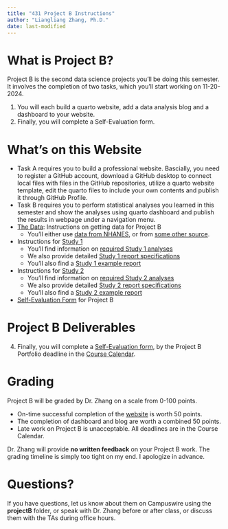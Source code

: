 ```yaml
---
title: "431 Project B Instructions"
author: "Liangliang Zhang, Ph.D."
date: last-modified
---
```


# What is Project B?

Project B is the second data science projects you'll be doing this semester. It involves the completion of two tasks, which you’ll start working on 11-20-2024.

1. You will each build a quarto website, add a data analysis blog and a dashboard to your website.
2. Finally, you will complete a Self-Evaluation form.

# What's on this Website

<!-- - [Registration information](register.qmd) for your Project B plan. -->
<!--     - This involves completing a [Google Form](https://bit.ly/431-projB-registration-2024) by the deadline in mid-November specified on the [Course Calendar](https://thomaselove.github.io/431-2024/calendar.html). In this form, you will: -->
<!--       - specify whether or not you are working with a partner -->
<!--       - tell us a little about the data source (NHANES or other) you plan to use -->
<!--       - provide options for when you can give your oral presentation, and whether you prefer to do so in person or via Zoom -->
- Task A requires you to build a professional website. Bascially, you need to register a GitHub account, download a GitHub desktop to connect local files with files in the GitHub repositories, utilize a quarto website template, edit the quarto files to include your own contents and publish it through GitHub Profile.
- Task B requires you to perform statistical analyses you learned in this semester and show the analyses using quarto dashboard and publish the results in webpage under a navigation menu. 
- [The Data](data1.qmd): Instructions on getting data for Project B
    - You'll either use [data from NHANES](data2.qmd), or from [some other source](data3.qmd).

- Instructions for [Study 1](study1a.qmd)
    - You'll find information on [required Study 1 analyses](study1a.qmd)
    - We also provide detailed [Study 1 report specifications](study1b.qmd)
    - You'll also find a [Study 1 example report](study1c.qmd)
- Instructions for [Study 2](study2a.qmd)
    - You'll find information on [required Study 2 analyses](study2a.qmd)
    - We also provide detailed [Study 2 report specifications](study2b.qmd)
    - You'll also find a [Study 2 example report](study2c.qmd)
- [Self-Evaluation Form](self_eval.qmd) for Project B 
<!--    - If you work with a partner, each of you submits this form separately. -->
<!-- - A [Checklist](checklist.qmd) of the tasks that need to be accomplished for Project B, which also includes some details on the oral presentation you'll give to Dr. Love in December. -->
<!-- - A [Tip Sheet](tipsheet.qmd) of about 20 things that have come up in the past that are worth your attention as you prepare your final materials for presentation and submission. -->
<!-- - The top menu also provides links to contact us, and to the 431 home page. -->

<!-- All of the material you need (from a statistical and coding perspective) to do Project B has been or will be covered in our first 24 classes (i.e. immediately before the Thanksgiving Break), as well as in the Course Book Chapters 1-22 and Labs 1-6. -->

# Project B Deliverables

<!-- 1. You will complete a [Registration Form](register.qmd) to obtain my approval for your plan, let me know if you're working with a partner, and schedule your oral presentation, by the (mid-November) deadline on the [Course Calendar](https://thomaselove.github.io/431-2024/calendar.html).
2. You (and your partner, if applicable) will present your project to Dr. Love in his office. Details on the Oral Presentation are found in the [Checklist](checklist.qmd) menu above. Presentations will be scheduled on December 6-11 using the [Registration Form](register.qmd). 
3. You will build two Quarto and HTML reports (separate reports for [Study 1](study1a.qmd) and [Study 2](study2a.qmd)) by the Project B Portfolio deadline in the [Course Calendar](https://thomaselove.github.io/431-2024/calendar.html).
    - If you're not using NHANES data, you'll also submit your data to Dr. Love at that time. -->
    
4. Finally, you will complete a [Self-Evaluation form](self_eval.qmd), by the Project B Portfolio deadline in the [Course Calendar](https://thomaselove.github.io/431-2023/calendar.html).

<!-- # Partnerships?

You can work alone, or with one other person on this project. If you work as a pair, you will commit to that when you [register for the project](register.qmd). Each of you will receive the team grade for the project reports, and an individual grade for the other components of the project. -->

<!--
# The Data

You will work with the same [data source](data1.qmd) for [Study 1](study1a.qmd) and for [Study 2](study2a.qmd), and these data will be developed either [from NHANES](data2.qmd) or from [another public source](data3.qmd) that you identify.

- You will find detailed instructions regarding the use of NHANES data for Project B [here](data2.qmd).
- If you want to [use other data](data3.qmd), you'll need it to meet some specifications we'll describe, and you'll have to get Dr. Love's permission when you [register your project](register.qmd). 
- Since most people consider working with NHANES data to be easier, we will award **four** extra points to projects which use non-NHANES data.

# Study 1

- [Study 1](study1a.qmd) is about making descriptive and exploratory comparisons and summaries of data. It's not about building sophisticated statistical models.
- You will ingest, merge and clean the data in R, then select variables to complete any four out of five potential analyses, as described [in these instructions](study1a.qmd). 
    - You can do all five analyses if you like (as preparation for Quiz 2, for instance) but you will only present four in your report. No bonus credit for doing all five analyses.
- Dr Love has developed Study 1 [Report Specifications](study1b.qmd) and a Study 1 [Example Report](study1c.qmd) which should guide your eventual submitted Study 1 report.

# Study 2

- [Study 2](study2a.qmd) is about building a model and making predictions. You will complete all elements of a data science project designed to create a statistical model for a quantitative outcome, then use it for prediction, and assess the quality of those predictions.
- Study 2 involves working with data from the same source that you used for Study 1. Again, you will work through all cleaning and data management requirements in your Study 2 report.
    - Study 2 involves the prediction of a quantitative outcome using a key predictor and some additional predictors in two linear regression models, and then comparing those two models.
    - All of the material you need (from a statistical and coding perspective) to do these analyses has been or will be covered in our first 24 classes and in the Course Notes.
- Dr Love has developed Study 2 [Report Specifications](study2b.qmd) and a Study 2 [Example Report](study2c.qmd) which should guide your eventual submitted Study 2 report. -->

# Grading

Project B will be graded by Dr. Zhang on a scale from 0-100 points.

- On-time successful completion of the [website](task1.qmd) is worth 50 points.
- The completion of dashboard and blog are worth a combined 50 points.
- Late work on Project B is unacceptable. All deadlines are in the Course Calendar.

Dr. Zhang will provide **no written feedback** on your Project B work. The grading timeline is simply too tight on my end. I apologize in advance.

# Questions?

If you have questions, let us know about them on Campuswire using the **projectB** folder, or speak with Dr. Zhang before or after class, or discuss them with the TAs during office hours.
